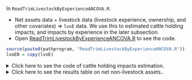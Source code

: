 In `ReadTrimLivestockByExperienceANCOVA.R`:  

* Net assets data + livestock data (livestock experience, ownership, and other covariates) &rArr; `lvoE` data. We use this to estimated cattle holding impacts, and impacts by experience in the later subsection.  
* Open [ReadTrimLivestockByExperienceANCOVA.R](../program/ReadTrimLivestockByExperienceANCOVA.R) to see the code.  

```r
source(paste0(pathprogram, "ReadTrimLivestockByExperienceANCOVA.R"))
lvoEN = copy(lvoE)
```

<details><summary>Click here to see the code of cattle holding impacts estimation.</summary>
```r
FileName <- "NumCows"
FileNameHeader <- c("", "PovertyStatus", "Attributes",
  "TimeVarying", "TimeVaryingAttributes",
  "TimeVaryingPovertyStatus", "TimeVaryingPovertyStatusAttributes")
regsuffixes <- c("", "P", "a", "T", "Ta", "TP", "TPa")
listheader <- paste0("nae", regsuffixes)
source(paste0(pathprogram, "NumCowsCovariateSelectionANCOVA2.R"))
jay <- max(as.numeric(gsub("incl", "", ls(pattern = "^incl\\d"))))
DataToUse1 <- DataToUse2 <- rep("lvoEN", 7)
Addseparatingcols <- NULL; Separatingcolwidth <- NULL
Separatingcoltitle <- NULL
Regressands <- rep("NumCows", jay)
tableboxwidth <- 4.5
exclheader <- paste0("excl", regsuffixes)
inclheader <- gsub("ex", "in", exclheader)
#### source(paste0(pathprogram, "DisplayCovariates.R"))
dig.depmean <- 2
AddMeanStdColumn <- UseRawDataForDestat <- T
source(paste0(pathprogram, "ANCOVAEstimationFile3.R"))
```
</details>
<details><summary>Click here to see the results table on net non-livestock assets..</summary>
<div class="row">
  <div class="col-sm-9"> `r HTML_NumCowsTimeVarying` </div>
</div>
</details>


